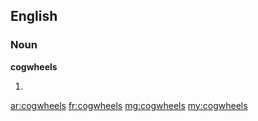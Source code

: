 ==English==

===Noun===
'''cogwheels'''

# {{plural of|cogwheel}}

[[ar:cogwheels]]
[[fr:cogwheels]]
[[mg:cogwheels]]
[[my:cogwheels]]